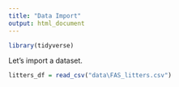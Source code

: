 ```yaml
---
title: "Data Import"
output: html_document
---
```


```r
library(tidyverse)
```

Let's import a dataset.

```r
litters_df = read_csv("data\FAS_litters.csv")
```

